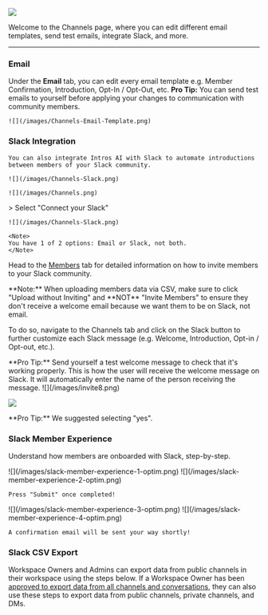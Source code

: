 ![](/images/Channels.png)

Welcome to the Channels page, where you can edit different email templates, send test emails, integrate Slack, and more. 

---

### **Email**

  Under the **Email** tab, you can edit every email template e.g. Member Confirmation, Introduction, Opt-In / Opt-Out, etc.
  <Tip>
    **Pro Tip:** You can send test emails to yourself before applying your changes to communication with community members. 
</Tip>


    ![](/images/Channels-Email-Template.png)

### **Slack Integration**

    You can also integrate Intros AI with Slack to automate introductions between members of your Slack community.

    ![](/images/Channels-Slack.png)
 
 <Steps>
  <Step title="Navigate to the Channels tab">

    ![](/images/Channels.png)
  </Step>
  <Step title="Connect your Slack">
    > Select "Connect your Slack"

    ![](/images/Channels-Slack.png)

    <Note>
    You have 1 of 2 options: Email or Slack, not both.
    </Note>
</Step>
  <Step title="Invite Members">

Head to the [Members](getting-started/members.mdx) tab for detailed information on how to invite members to your Slack community.

<Note>
    **Note:** When uploading members data via CSV, make sure to click "Upload without Inviting" and **NOT** "Invite Members" to ensure they don't receive a welcome email because we want them to be on Slack, not email. 

</Note>
</Step>
<Step title="Customize Slack Messages">

To do so, navigate to the Channels tab and click on the Slack button to further customize each Slack message (e.g. Welcome, Introduction, Opt-in / Opt-out, etc.).

<Tip>
    **Pro Tip:** Send yourself a test welcome message to check that it's working properly. 
</Tip>
</Step>
<Step title="Invite Uploaded Members">

<Note>
This is how the user will receive the welcome message on Slack. It will automatically enter the name of the person receiving the message. 
![](/images/invite8.png)

</Note>
</Step>
<Step title="Select How Slack Welcomes Members">

![](/images/invite9.png)


<Tip>
    **Pro Tip:** We suggested selecting "yes". 
</Tip>
 </Step>
</Steps>

### **Slack Member Experience**

Understand how members are onboarded with Slack, step-by-step.

<Steps>
  <Step title="Welcome Message">
    ![](/images/slack-member-experience-1-optim.png)
  </Step>
  <Step title="Get Started">
    ![](/images/slack-member-experience-2-optim.png)

    Press "Submit" once completed!
  </Step>
  <Step title="Round Invitation">
    ![](/images/slack-member-experience-3-optim.png)
  </Step>
  <Step title="Confirmation">
    ![](/images/slack-member-experience-4-optim.png)

    A confirmation email will be sent your way shortly!
  </Step>
</Steps>

### **Slack CSV Export**

Workspace Owners and Admins can export data from public channels in their workspace using the steps below. If a Workspace Owner has been [approved to export data from all channels and conversations](https://slack.com/help/articles/1500001548241-Request-to-export-all-conversations), they can also use these steps to export data from public channels, private channels, and DMs.

<Steps>
  <Step title="From your desktop, click your workspace name in the sidebar.">
  </Step>
  <Step title="Select Tools & Settings from the menu, then click Workspace Settings.">
  </Step>
  <Step title="Click Import/Export Data in the top right.">
  </Step>
  <Step title="Select the Export tab.">
  </Step>
  <Step title="Below Export Date Range, open the drop-down menu to select an option.">
  </Step>
  <Step title="Click Start Export. We'll send you an email once your export file is ready.">
  </Step>
   <Step title="Open the email and click Visit your Workspace's Export Page.">
  </Step>
   <Step title="Click Ready for Download to access the zip file.">
  </Step>
   <Step title="Your CSV with member information is ready to upload!">
  </Step>
</Steps>
